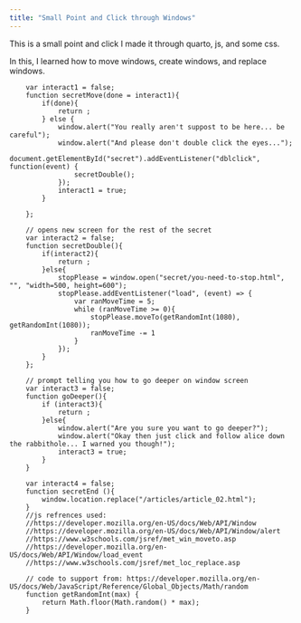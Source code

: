 ```yaml
---
title: "Small Point and Click through Windows"
---
```


This is a small point and click I made it through quarto, js, and some css.

In this, I learned how to move windows, create windows, and replace windows.

```.javascript
    var interact1 = false;
    function secretMove(done = interact1){
        if(done){
            return ;
        } else {
            window.alert("You really aren't suppost to be here... be careful");
            window.alert("And please don't double click the eyes...");
            document.getElementById("secret").addEventListener("dblclick", function(event) {
                secretDouble();
            });
            interact1 = true;
        }

    };

    // opens new screen for the rest of the secret
    var interact2 = false;
    function secretDouble(){
        if(interact2){
            return ;
        }else{
            stopPlease = window.open("secret/you-need-to-stop.html", "", "width=500, height=600");
            stopPlease.addEventListener("load", (event) => {
                var ranMoveTime = 5;
                while (ranMoveTime >= 0){
                    stopPlease.moveTo(getRandomInt(1080), getRandomInt(1080));
                    ranMoveTime -= 1
                }
            });
        }
    };

    // prompt telling you how to go deeper on window screen
    var interact3 = false;
    function goDeeper(){
        if (interact3){
            return ;
        }else{
            window.alert("Are you sure you want to go deeper?");
            window.alert("Okay then just click and follow alice down the rabbithole... I warned you though!");
            interact3 = true;
        }
    }

    var interact4 = false;
    function secretEnd (){
        window.location.replace("/articles/article_02.html");
    }
    //js refrences used:
    //https://developer.mozilla.org/en-US/docs/Web/API/Window
    //https://developer.mozilla.org/en-US/docs/Web/API/Window/alert
    //https://www.w3schools.com/jsref/met_win_moveto.asp
    //https://developer.mozilla.org/en-US/docs/Web/API/Window/load_event
    //https://www.w3schools.com/jsref/met_loc_replace.asp

    // code to support from: https://developer.mozilla.org/en-US/docs/Web/JavaScript/Reference/Global_Objects/Math/random
    function getRandomInt(max) {
        return Math.floor(Math.random() * max);
    }
```